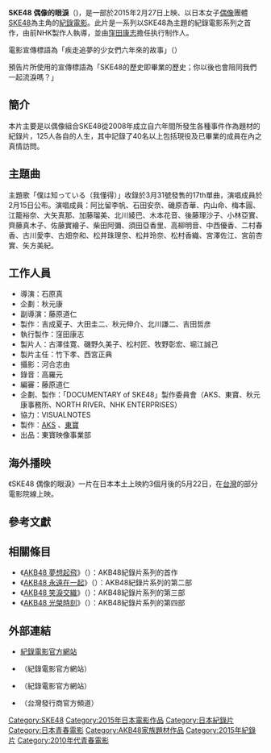 {{Infobox film
| name           = SKE48 偶像的眼淚
| original_name  = {{lang|ja|アイドルの涙 DOCUMENTARY of SKE48}}
| image          = SKE48DocumentaryPoster.jpg
| alt            =
| caption        = 《SKE48 偶像的眼淚 DOCUMENTARY of SKE48》海報
| director       = {{link-ja| 石原真| 石原真}}
| producer       = 窪田康志
| writer         = 
| starring       = [[SKE48|SKE48]]
| music          = 
| cinematography = 
| editing        =
| studio         = [[AKS|AKS]] <br />[[東宝|東宝]]<br />[[NHK_ENTERPRISES|NHK ENTERPRISES]]<br />Rockwell Eyes（{{lang|ja|ロックウェルアイズ}}）
| distributor    = {{Flagicon|JPN}}[[東宝|東宝映像事業部]]<br />{{Flagicon|TWN}}天馬行空
| released       = {{Flagicon|JPN}}2015年2月27日 <br>{{Flagicon|TWN}}2015年5月22日 
| runtime        = 120分
| country        = 日本
| language       = 日語
| budget         =
| gross          =
| preceded_by    = 
| followed_by    =  
}}
'''SKE48 偶像的眼淚'''（{{lang-ja|'''アイドルの涙 DOCUMENTARY of SKE48'''}})，是一部於2015年2月27日上映、以日本女子[[日本偶像|偶像]]團體[[SKE48|SKE48]]為主角的[[紀錄電影|紀錄電影]]。此片是一系列以SKE48為主題的紀錄電影系列之首作，由前NHK製作人{{link-ja|石原真|石原真}}執導，並由[[窪田康志|窪田康志]]擔任执行制作人。

電影宣傳標語為「疾走追夢的少女們六年來的故事」（{{lang-ja|'''夢を追って疾走する少女たちの6年間の物語'''}}）

預告片所使用的宣傳標語為「SKE48的歷史即畢業的歷史；你以後也會陪同我們一起流淚嗎？」

== 簡介 ==
本片主要是以偶像組合SKE48從2008年成立自六年間所發生各種事件作為題材的紀錄片，125人各自的人生，其中記錄了40名以上包括現役及已畢業的成員在內之真情訪問。

== 主題曲 ==
主題歌「僕は知っている（我懂得）」收錄於3月31號發售的17th單曲，演唱成員於2月15日公布。演唱成員：阿比留李帆、石田安奈、磯原杏華、内山命、梅本圓、江籠裕奈、大矢真那、加藤瑠美、北川綾巴、木本花音、後藤理沙子、小林亞實、齊藤真木子、佐藤實繪子、柴田阿彌、須田亞香里、高柳明音、中西優香、二村春香、古川愛李、古畑奈和、松井珠理奈、松井玲奈、松村香織、宮澤佐江、宮前杏實、矢方美紀。

== 工作人員 ==
* 導演：石原真 
* 企劃：秋元康
* 副導演：藤原道仁
* 製作：吉成夏子、大田圭二、秋元伸介、北川謙二、吉田哲彦
* 執行製作：窪田康志
* 製片人：古澤佳寛、磯野久美子、松村匠、牧野彰宏、堀江誠己
* 製片主任：竹下孝、西宮正典
* 攝影：河合志由
* 錄音：高羅元
* 編審：藤原道仁
* 企劃、製作：「DOCUMENTARY of SKE48」製作委員會（AKS、東寶、秋元康事務所、NORTH RIVER、NHK ENTERPRISES）
* 協力：VISUALNOTES
* 製作：[[AKS|AKS]] 、[[東寶|東寶]]
* 出品：東寶映像事業部

== 海外播映 ==
《SKE48 偶像的眼淚》一片在日本本土上映約3個月後的5月22日，在[[台灣|台灣]]的部分電影院線上映。

== 參考文獻 ==

== 相關條目 ==
* 《[[AKB48_夢想起飛|AKB48 夢想起飛]]》（{{lang|ja|DOCUMENTARY of AKB48 to be continued 10年後、少女たちは今の自分に何を思うのだろう?}}）：AKB48紀錄片系列的首作
* 《[[AKB48_永遠在一起|AKB48 永遠在一起]]》（{{lang|ja|DOCUMENTARY of AKB48 Show must go on 少女たちは傷つきながら、夢を見る}}）：AKB48紀錄片系列的第二部
* 《[[AKB48_笑淚交織|AKB48 笑淚交織]]》（{{lang|ja|DOCUMENTARY of AKB48 No flower without rain 少女たちは涙の後に何を見る?}}）：AKB48紀錄片系列的第三部
* 《[[AKB48_光榮時刻|AKB48 光榮時刻]]》（{{lang|ja|DOCUMENTARY of AKB48 The time has come 少女たちは、今、その背中に何を想う?}}）：AKB48紀錄片系列的第四部

== 外部連結 ==
* [http://www.2015-ske48.jp 紀錄電影官方網站]{{Wayback|url=http://www.2015-ske48.jp/ |date=20190423234834 }}
* {{Youtube|u5JCEkTRnw4|SKE48 紀錄片公開預告}}（紀錄電影官方網站）{{ja}}
* {{Youtube|Zc_sPzQUv0w|SKE48 日文預告片}}（紀錄電影官方網站）{{ja}}
* {{Youtube|jhOs9LtjlEc|SKE48 中文預告片}}（台灣發行商官方頻道）{{zh-tw}}

{{SKE48}}


[[Category:SKE48|Category:SKE48]]
[[Category:2015年日本電影作品|Category:2015年日本電影作品]]
[[Category:日本紀錄片|Category:日本紀錄片]]
[[Category:日本青春電影|Category:日本青春電影]]
[[Category:AKB48家族題材作品|Category:AKB48家族題材作品]]
[[Category:2015年紀錄片|Category:2015年紀錄片]]
[[Category:2010年代青春電影|Category:2010年代青春電影]]